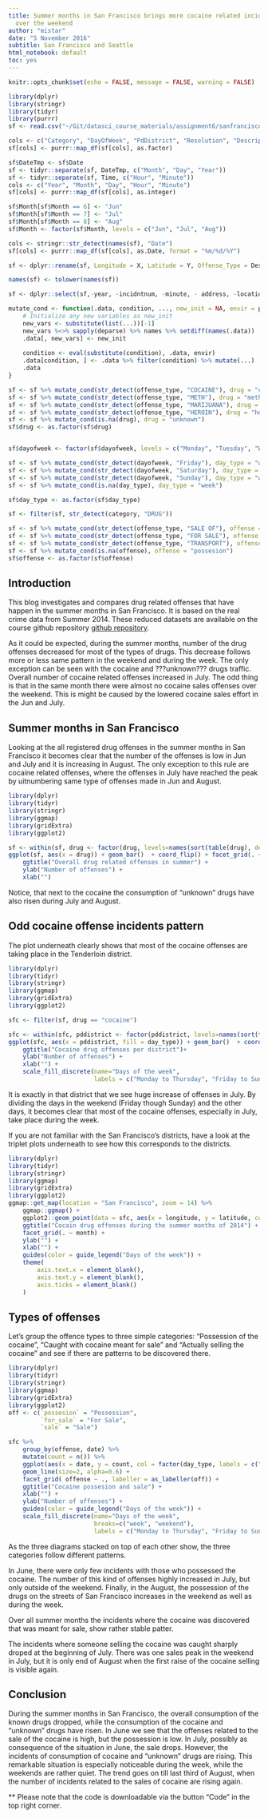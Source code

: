 ```yaml
---
title: Summer months in San Francisco brings more cocaine related incidents, but not
  over the weekend
author: "mistar"
date: "5 November 2016"
subtitle: San Francisco and Seattle
html_notebook: default
toc: yes
---
```


```r
knitr::opts_chunk$set(echo = FALSE, message = FALSE, warning = FALSE)
```

```r
library(dplyr)
library(stringr)
library(tidyr)
library(purrr)
sf <- read.csv("~/Git/datasci_course_materials/assignment6/sanfrancisco_incidents_summer_2014.csv", stringsAsFactors=FALSE)

cols <- c("Category", "DayOfWeek", "PdDistrict", "Resolution", "Descript")
sf[cols] <- purrr::map_df(sf[cols], as.factor)

sf$DateTmp <- sf$Date 
sf <- tidyr::separate(sf, DateTmp, c("Month", "Day", "Year"))
sf <- tidyr::separate(sf, Time, c("Hour", "Minute"))
cols <- c("Year", "Month", "Day", "Hour", "Minute")
sf[cols] <- purrr::map_df(sf[cols], as.integer)

sf$Month[sf$Month == 6] <- "Jun"
sf$Month[sf$Month == 7] <- "Jul"
sf$Month[sf$Month == 8] <- "Aug"
sf$Month <- factor(sf$Month, levels = c("Jun", "Jul", "Aug"))

cols <- stringr::str_detect(names(sf), "Date")
sf[cols] <- purrr::map_df(sf[cols], as.Date, format = "%m/%d/%Y")

sf <- dplyr::rename(sf, Longitude = X, Latitude = Y, Offense_Type = Descript)

names(sf) <- tolower(names(sf))

sf <- dplyr::select(sf,-year, -incidntnum, -minute, - address, -location, -pdid)

mutate_cond <- function(.data, condition, ..., new_init = NA, envir = parent.frame()) {
    # Initialize any new variables as new_init
    new_vars <- substitute(list(...))[-1]
    new_vars %<>% sapply(deparse) %>% names %>% setdiff(names(.data))
    .data[, new_vars] <- new_init
    
    condition <- eval(substitute(condition), .data, envir)
    .data[condition, ] <- .data %>% filter(condition) %>% mutate(...)
    .data
}

sf <- sf %>% mutate_cond(str_detect(offense_type, "COCAINE"), drug = "cocaine")
sf <- sf %>% mutate_cond(str_detect(offense_type, "METH"), drug = "meth")
sf <- sf %>% mutate_cond(str_detect(offense_type, "MARIJUANA"), drug = "marijuana")
sf <- sf %>% mutate_cond(str_detect(offense_type, "HEROIN"), drug = "heroin")
sf <- sf %>% mutate_cond(is.na(drug), drug = "unknown")
sf$drug <- as.factor(sf$drug)


sf$dayofweek <- factor(sf$dayofweek, levels = c("Monday", "Tuesday", "Wednesday", "Thursday", "Friday", "Saturday", "Sunday"))

sf <- sf %>% mutate_cond(str_detect(dayofweek, "Friday"), day_type = "weekend")
sf <- sf %>% mutate_cond(str_detect(dayofweek, "Saturday"), day_type = "weekend")
sf <- sf %>% mutate_cond(str_detect(dayofweek, "Sunday"), day_type = "weekend")
sf <- sf %>% mutate_cond(is.na(day_type), day_type = "week")

sf$day_type <- as.factor(sf$day_type)

sf <- filter(sf, str_detect(category, "DRUG"))

sf <- sf %>% mutate_cond(str_detect(offense_type, "SALE OF"), offense = "sale")
sf <- sf %>% mutate_cond(str_detect(offense_type, "FOR SALE"), offense = "for_sale")
sf <- sf %>% mutate_cond(str_detect(offense_type, "TRANSPORT"), offense = "for_sale")
sf <- sf %>% mutate_cond(is.na(offense), offense = "possesion")
sf$offense <- as.factor(sf$offense)
```

## Introduction

This blog investigates and compares drug related offenses that have happen in the summer months in San Francisco. It is based on the real crime data from Summer 2014. These reduced datasets are available on the course github repository [github repository](https://github.com/uwescience/datasci_course_materials/tree/master/assignment6).

As it could be expected, during the summer months, number of the drug offenses decreased for most of the types of drugs. This decrease follows more or less same pattern in the weekend and during the week. The only exception can be seen with the cocaine  and ???unknown??? drugs traffic. Overall number of cocaine related offenses increased in July. The odd thing is that in the same month there were almost no cocaine sales offenses over the weekend.  This is might be caused by the lowered cocaine sales effort in the Jun and July. 

## Summer months in San Francisco 

Looking at the all registered drug offenses in the summer months in San Francisco it becomes clear that the number of the offenses is low in Jun and July and it is increasing in August. The only exception to this rule are cocaine related offenses, where the offenses in July have reached the peak by uitnumbering same type of offenses made in Jun and August.

```r
library(dplyr)
library(tidyr)
library(stringr)
library(ggmap)
library(gridExtra)
library(ggplot2)

sf <- within(sf, drug <- factor(drug, levels=names(sort(table(drug), decreasing=TRUE))))
ggplot(sf, aes(x = drug)) + geom_bar()  + coord_flip() + facet_grid(. ~ month) +
    ggtitle("Overall drug related offenses in summer") +
    ylab("Number of offenses") +
    xlab("") 
```

Notice, that next to the cocaine the consumption of "unknown" drugs have also risen during July and August.

## Odd cocaine offense incidents pattern

The plot underneath clearly shows that most of the cocaine offenses are taking place in the Tenderloin district. 

```r
library(dplyr)
library(tidyr)
library(stringr)
library(ggmap)
library(gridExtra)
library(ggplot2)

sfc <- filter(sf, drug == "cocaine")

sfc <- within(sfc, pddistrict <- factor(pddistrict, levels=names(sort(table(pddistrict), decreasing=TRUE))))
ggplot(sfc, aes(x = pddistrict, fill = day_type)) + geom_bar()  + coord_flip()  + facet_grid(. ~ month) +
    ggtitle("Cocaine drug offenses per district")+
    ylab("Number of offenses") +
    xlab("") +
    scale_fill_discrete(name="Days of the week",
                        labels = c("Monday to Thursday", "Friday to Sunday"))

```

It is exactly in that district that we see huge increase of offenses in July. By dividing the days in the weekend (Friday though Sunday) and the other days, it becomes clear that most of the cocaine offenses, especially in July, take place during the week. 

If you are not familiar with the San Francisco's districts, have a look at the triplet  plots underneath to see how this corresponds to the districts. 

```r
library(dplyr)
library(tidyr)
library(stringr)
library(ggmap)
library(gridExtra)
library(ggplot2)
ggmap::get_map(location = "San Francisco", zoom = 14) %>%
    ggmap::ggmap() +
    ggplot2::geom_point(data = sfc, aes(x = longitude, y = latitude, col = factor(day_type, labels = c("Monday to Thursday", "Friday to Sunday")))) +
    ggtitle("Cocain drug offenses during the summer months of 2014") +
    facet_grid(. ~ month) +
    ylab("") +
    xlab("") +
    guides(color = guide_legend("Days of the week")) +
    theme(
        axis.text.x = element_blank(),
        axis.text.y = element_blank(),
        axis.ticks = element_blank()
    )

```

## Types of offenses

Let's group the offence types to three simple categories: "Possession of the cocaine", 
"Caught with cocaine meant for sale" and "Actually selling the cocaine" and see if there are patterns to be discovered there.

```r
library(dplyr)
library(tidyr)
library(stringr)
library(ggmap)
library(gridExtra)
library(ggplot2)
off <- c(`possesion` = "Possession",
         `for_sale` = "For Sale",
         `sale` = "Sale")

sfc %>% 
    group_by(offense, date) %>%
    mutate(count = n()) %>%
    ggplot(aes(x = date, y = count, col = factor(day_type, labels = c("Monday to Thursday", "Friday to Sunday")))) +
    geom_line(size=2, alpha=0.6) + 
    facet_grid( offense ~ ., labeller = as_labeller(off)) +
    ggtitle("Cocaine possesion and sale") +
    xlab("") +
    ylab("Number of offenses") +
    guides(color = guide_legend("Days of the week")) +
    scale_fill_discrete(name="Days of the week",
                        breaks=c("week", "weekend"),
                        labels = c("Monday to Thursday", "Friday to Sunday"))

```

As the three diagrams stacked on top of each other show, the three categories follow different patterns. 

In June, there were only few incidents with those who possessed the cocaine. The number of this kind of offenses highly increased in July, but only outside of the weekend. Finally, in the August, the possession of the drugs on the streets of San Francisco increases in the weekend as well as during the week.

Over all summer months the incidents where the cocaine was discovered that was meant for sale, show rather stable patter.

The incidents where someone selling the cocaine was caught sharply droped at the beginning of July. There was one sales peak in the weekend in July, but it is only end of August when the first raise of the cocaine selling is visible again.

## Conclusion

During the summer months in San Francisco, the overall consumption of the known drugs dropped, while the consumption of the cocaine and "unknown" drugs have risen. In June we see that the offenses related to the sale of the cocaine is high, but the possession is low. In July, possibly as consequence of the situation in June, the sale drops. However, the incidents of consumption of cocaine and "unknown" drugs are rising. This remarkable situation is especially noticeable during the week, while the weekends are rather quiet. The trend goes on till last third of August, when the number of incidents related to the sales of cocaine are rising again. 

** Please note that the code is downloadable via the button "Code" in the top right corner.
